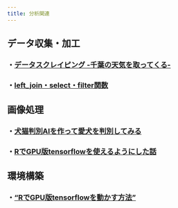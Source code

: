 ```yaml
---
title: 分析関連
---
```

## データ収集・加工

### ・[データスクレイピング -千葉の天気を取ってくる-](https://castella3.github.io/data_scraping.html)

### ・[left_join・select・filter関数](https://castella3.github.io/tidyvers.html)





## 画像処理

### ・[犬猫判別AIを作って愛犬を判別してみる](https://castella3.github.io/dog_and_cat.html)

### ・[RでGPU版tensorflowを使えるようにした話](https://castella3.github.io/tensorflow_gpu.html)


## 環境構築

### ・["RでGPU版tensorflowを動かす方法"](https://castella3.github.io/tensorflowR_for_GPU.html)


<!-- ## ゼロから(Rで)作るDeepLeaning -->

<!-- ### ・["0章 動機とルール設定"](https://castella3.github.io/0DL_for_R_0.html) -->
